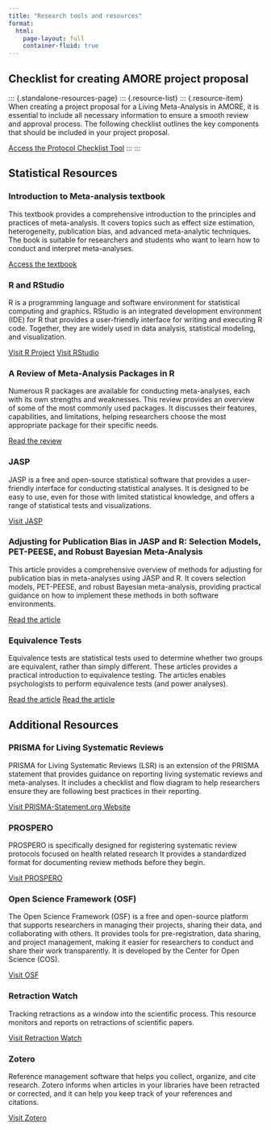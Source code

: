 ```yaml
---
title: "Research tools and resources" 
format:
  html:
    page-layout: full 
    container-fluid: true
---
```


::: {.title-space}
::: 

## Checklist for creating AMORE project proposal {#resourcepage} 

::: {.standalone-resources-page}
::: {.resource-list}
::: {.resource-item}
When creating a project proposal for a Living Meta-Analysis in AMORE, it is essential to include all necessary information to ensure a smooth review and approval process. The following checklist outlines the key components that should be included in your project proposal. 

[Access the Protocol Checklist Tool](Protocol_checklist.html){.resource-link}
:::
::: 

## Statistical Resources {#resourcepage}

::: {.resource-list}
::: {.resource-item}
### Introduction to Meta-analysis textbook {#introduction-meta-analysis}
This textbook provides a comprehensive introduction to the principles and practices of meta-analysis. It covers topics such as effect size estimation, heterogeneity, publication bias, and advanced meta-analytic techniques. The book is suitable for researchers and students who want to learn how to conduct and interpret meta-analyses. 

[Access the textbook](https://onlinelibrary.wiley.com/doi/epdf/10.1002/9780470743386){.resource-link target="_blank"}
:::

::: {.resource-item}
### R and RStudio {#r-rstudio}
R is a programming language and software environment for statistical computing and graphics. RStudio is an integrated development environment (IDE) for R that provides a user-friendly interface for writing and executing R code. Together, they are widely used in data analysis, statistical modeling, and visualization.

[Visit R Project](https://www.r-project.org/){.resource-link target="_blank"}
[Visit RStudio](https://posit.co/download/rstudio-desktop/){.resource-link target="_blank"}
:::

::: {.resource-item}
### A Review of Meta-Analysis Packages in R {#r-meta-analysis-packages}
Numerous R packages are available for conducting meta-analyses, each with its own strengths and weaknesses. This review provides an overview of some of the most commonly used packages. It discusses their features, capabilities, and limitations, helping researchers choose the most appropriate package for their specific needs.

[Read the review](https://journals.sagepub.com/doi/10.3102/1076998616674315?icid=int.sj-full-text.similar-articles.2){.resource-link target="_blank"}
::: 

::: {.resource-item}
### JASP {#jasp}
JASP is a free and open-source statistical software that provides a user-friendly interface for conducting statistical analyses. It is designed to be easy to use, even for those with limited statistical knowledge, and offers a range of statistical tests and visualizations. 

[Visit JASP](https://jasp-stats.org/){.resource-link target="_blank"}
:::

::: {.resource-item}
### Adjusting for Publication Bias in JASP and R: Selection Models, PET-PEESE, and Robust Bayesian Meta-Analysis {#publication-bias-jasp-r}
This article provides a comprehensive overview of methods for adjusting for publication bias in meta-analyses using JASP and R. It covers selection models, PET-PEESE, and robust Bayesian meta-analysis, providing practical guidance on how to implement these methods in both software environments.

[Read the article](https://journals.sagepub.com/doi/10.1177/25152459221109259){.resource-link target="_blank"}
::: 

::: {.resource-item}
### Equivalence Tests {#equivalence-tests}
Equivalence tests are statistical tests used to determine whether two groups are equivalent, rather than simply different. These articles provides a practical introduction to equivalence testing. The articles enables psychologists to perform equivalence tests (and power analyses). 

[Read the article](https://journals.sagepub.com/doi/10.1177/2515245918770963){.resource-link target="_blank"}
[Read the article](https://journals.sagepub.com/doi/full/10.1177/1948550617697177){.resource-link target="_blank"}
:::

## Additional Resources {#resourcepage}

::: {.resource-list}
::: {.resource-item}
### PRISMA for Living Systematic Reviews {#prisma}

PRISMA for Living Systematic Reviews (LSR) is an extension of the PRISMA statement that provides guidance on reporting living systematic reviews and meta-analyses. It includes a checklist and flow diagram to help researchers ensure they are following best practices in their reporting.

[Visit PRISMA-Statement.org Website](http://prisma-statement.org/lsr){.resource-link target="_blank"}
:::

::: {.resource-item}
### PROSPERO {#prospero}

PROSPERO is specifically designed for registering systematic review protocols focused on health related research It provides a standardized format for documenting review methods before they begin.

[Visit PROSPERO](https://www.crd.york.ac.uk/prospero/){.resource-link target="_blank"}
:::

::: {.resource-item}
### Open Science Framework (OSF) {#osf}

The Open Science Framework (OSF) is a free and open-source platform that supports researchers in managing their projects, sharing their data, and collaborating with others. It provides tools for pre-registration, data sharing, and project management, making it easier for researchers to conduct and share their work transparently. It is developed by the Center for Open Science (COS).

[Visit OSF](https://osf.io/){.resource-link target="_blank"}
:::

::: {.resource-item}
### Retraction Watch {#retraction-watch}

Tracking retractions as a window into the scientific process. This resource monitors and reports on retractions of scientific papers.

[Visit Retraction Watch](https://retractionwatch.com/){.resource-link target="_blank"}
:::

::: {.resource-item}
### Zotero {#zotero}

Reference management software that helps you collect, organize, and cite research. Zotero informs when articles in your libraries have been retracted or corrected, and it can help you keep track of your references and citations.

[Visit Zotero](https://www.zotero.org/){.resource-link target="_blank"}
:::
:::
::: 